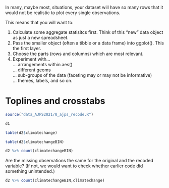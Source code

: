 In many, maybe most, situations, your dataset will have so many rows that it would not be realistic to plot every single observations.

This means that you will want to:

1.  Calculate some aggregate statisitcs first. Think of this "new" data object as just a new spreadsheet.
2.  Pass the smaller object (often a tibble or a data frame) into ggplot(). This the first layer.
3.  Choose the parts (rows and columns) which are most relevant.
4.  Experiment with...\
    ... arrangements within aes()\
    ... different geoms\
    ... sub-groups of the data (faceting may or may not be informative)\
    ... themes, labels, and so on.

# Toplines and crosstabs

```r
source("data_AJPS2021/0_ajps_recode.R")
```

```r
d1
```

```r
table(d2$climatechange)
```

```r
table(d2$climatechangeBIN)
```

```r
d2 %>% count(climatechangeBIN)
```

Are the missing observations the same for the original and the recoded variable? (If not, we would want to check whether earlier code did something unintended.)

```r
d2 %>% count(climatechangeBIN,climatechange)
```
